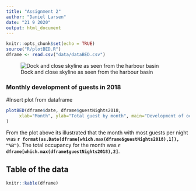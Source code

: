 ```yaml
---
title: "Assignment 2"
author: "Daniel Larsen"
date: "21 9 2020"
output: html_document
---
```


```r
knitr::opts_chunk$set(echo = TRUE)
source("R/plotBED.R")
dframe <- read.csv("data/dataBED.csv")
```

![Dock and close skyline as seen from the harbour basin](picture/tromso_by_night.png)


### Monthly development of guests in 2018 {.css_class}

#Insert plot from dataframe
```r
plotBED(dframe$date, dframe$guestNights2018,
     xlab="Month", ylab="Total guest by month", main="Development of occupancy"
)
```

From the plot above its illustrated that the month with most guests per night was
**`r format(as.Date(dframe[which.max(dframe$guestNights2018),1]), "%B")`**. The total occupancy for the month was
**`r dframe[which.max(dframe$guestNights2018),2]`**.

## Table of the data
```r
knitr::kable(dframe)
```


